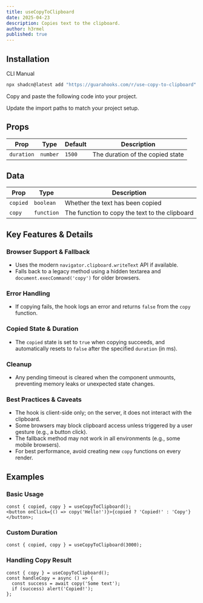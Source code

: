 ```yaml
---
title: useCopyToClipboard
date: 2025-04-23
description: Copies text to the clipboard.
author: h3rmel
published: true
---
```


<HookPreview name="use-copy-to-clipboard-demo" />

## Installation

<Tabs defaultValue="cli">

<TabsList>
  <TabsTrigger value="cli">CLI</TabsTrigger>
  <TabsTrigger value="manual">Manual</TabsTrigger>
</TabsList>
<TabsContent value="cli">

```bash
npx shadcn@latest add "https://guarahooks.com/r/use-copy-to-clipboard"
```

</TabsContent>
<TabsContent value="manual">

<Steps>

<Step>Copy and paste the following code into your project.</Step>

<HookSource name="use-copy-to-clipboard" />

<Step>Update the import paths to match your project setup.</Step>

</Steps>

</TabsContent>

</Tabs>

## Props

| Prop       | Type     | Default | Description                      |
| ---------- | -------- | ------- | -------------------------------- |
| `duration` | `number` | `1500`  | The duration of the copied state |

## Data

| Prop     | Type       | Description                                    |
| -------- | ---------- | ---------------------------------------------- |
| `copied` | `boolean`  | Whether the text has been copied               |
| `copy`   | `function` | The function to copy the text to the clipboard |

## Key Features & Details

### Browser Support & Fallback

- Uses the modern `navigator.clipboard.writeText` API if available.
- Falls back to a legacy method using a hidden textarea and `document.execCommand('copy')` for older browsers.

### Error Handling

- If copying fails, the hook logs an error and returns `false` from the `copy` function.

### Copied State & Duration

- The `copied` state is set to `true` when copying succeeds, and automatically resets to `false` after the specified `duration` (in ms).

### Cleanup

- Any pending timeout is cleared when the component unmounts, preventing memory leaks or unexpected state changes.

### Best Practices & Caveats

- The hook is client-side only; on the server, it does not interact with the clipboard.
- Some browsers may block clipboard access unless triggered by a user gesture (e.g., a button click).
- The fallback method may not work in all environments (e.g., some mobile browsers).
- For best performance, avoid creating new `copy` functions on every render.

## Examples

### Basic Usage

```tsx
const { copied, copy } = useCopyToClipboard();
<button onClick={() => copy('Hello!')}>{copied ? 'Copied!' : 'Copy'}</button>;
```

### Custom Duration

```tsx
const { copied, copy } = useCopyToClipboard(3000);
```

### Handling Copy Result

```tsx
const { copy } = useCopyToClipboard();
const handleCopy = async () => {
  const success = await copy('Some text');
  if (success) alert('Copied!');
};
```
